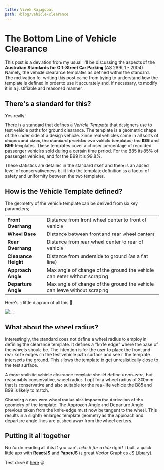 ```yaml
---
title: Vivek Rajagopal
path: /blog/vehicle-clearance
---
```



<Page>

# The Bottom Line of Vehicle Clearance

This post is a deviation from my usual. I'll be discussing the aspects of the **Australian Standards for Off-Street Car Parking** (AS 2890.1 - 2004). Namely, the vehicle clearance templates as defined within the standard. The motivation for writing this post came from trying to understand how the template is defined in order to use it accurately and, if necessary, to modify it in a justifiable and reasoned manner.

## There's a standard for this?

Yes really!

There is a standard that defines a _Vehicle Template_ that designers use to test vehicle paths for ground clearance. The template is a geometric shape of the under side of a design vehicle. Since real vehicles come in all sorts of shapes and sizes, the standard provides two vehicle templates; the **B85** and **B99** templates. These templates cover a chosen percentage of recorded passenger vehicles sold during a certain time period. For the B85 its 85% of passenger vehicles, and for the B99 it is 99.8%.

These statistics are detailed in the standard itself and there is an added level of conservativeness built into the template definition as a factor of safety and uniformity between the two templates.

## How is the Vehicle Template defined?

The geometry of the vehicle template can be derived from six key parameters;

|                      |                                                                          |
| -------------------- | ------------------------------------------------------------------------ |
| **Front Overhang**   | Distance from front wheel center to front of vehicle                     |
| **Wheel Base**       | Distance between front and rear wheel centers                            |
| **Rear Overhang**    | Distance from rear wheel center to rear of vehicle                       |
| **Clearance Height** | Distance from underside to ground (as a flat line)                       |
| **Approach Angle**   | Max angle of change of the ground the vehicle can enter without scraping |
| **Departure Angle**  | Max angle of change of the ground the vehicle can leave without scraping |

Here's a little diagram of all this 🙂

![...](https://firebasestorage.googleapis.com/v0/b/vivekr-2d3dc.appspot.com/o/vehicle-clearance-template.png?alt=media&token=7a6581ed-c833-4037-933a-23b62dd76781)

## What about the wheel radius?

Interestingly, the standard does not define a wheel radius to employ in defining the clearance template. It defines a "knife edge" where the base of the wheels should be. The intention is for the user to place the front and rear knife edges on the test vehicle path surface and see if the template intersects the ground. This allows the template to get unrealistically close to the test surface.

A more realistic vehicle clearance template should define a non-zero, but reasonably conservative, wheel radius. I opt for a wheel radius of 300mm that is conservative and also suitable for the real-life vehicle the B85 and B99 is likely to match.

Choosing a non-zero wheel radius also impacts the derivation of the geometry of the template. The Approach Angle and Departure Angle previous taken from the knife-edge must now be tangent to the wheel. This results in a slightly enlarged template geometry as the approach and departure angle lines are pushed away from the wheel centers.

## Putting it all together

No fun in reading all this if you can't _take it for a ride_ right? I built a quick little app with **ReactJS** and **PaperJS** (a great Vector Graphics JS Library).

Test drive it [here](https://vehicle-clearance.surge.sh) 😉

</Page>

